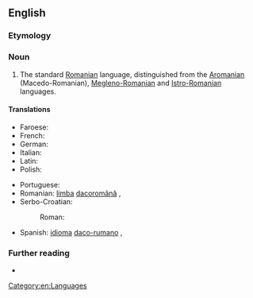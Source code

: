 ==English==
{{wikipedia|Daco-Romanian}}

===Etymology===
{{prefix|en|Daco|Romanian}}

===Noun===
{{en-noun|-}}

# The standard [[Romanian]] language, distinguished from the [[Aromanian]] (Macedo-Romanian), [[Megleno-Romanian]] and [[Istro-Romanian]] languages.

====Translations====
{{trans-top|a more specific name for the Romanian language}}
* Faroese: {{t|fo|dakorumenskt|n}}
* French: {{t|fr|daco-roumain|m}}
* German: {{t|de|Dakorumänisch|n}}
* Italian: {{t|it|dacoromanzo|m}}
* Latin: {{t|la|lingua Daco-Romana|f}}
* Polish: {{t|pl|dakorumuński|m}}
{{trans-mid}}
* Portuguese: {{t+|pt|daco-romeno|m}}
* Romanian: [[limba]] [[dacoromână]] {{g|f}}, {{t+|ro|dacoromână|f}}
* Serbo-Croatian:
*: Roman: {{t|sh|[[dačkorumunjski]] [[jezik]]|m}}
* Spanish: [[idioma]] [[daco-rumano]] {{g|m}}, {{t|es|daco-rumano|m}}
{{trans-bottom}}

===Further reading===
* {{ethnologue|code=ron}}

[[Category:en:Languages]]